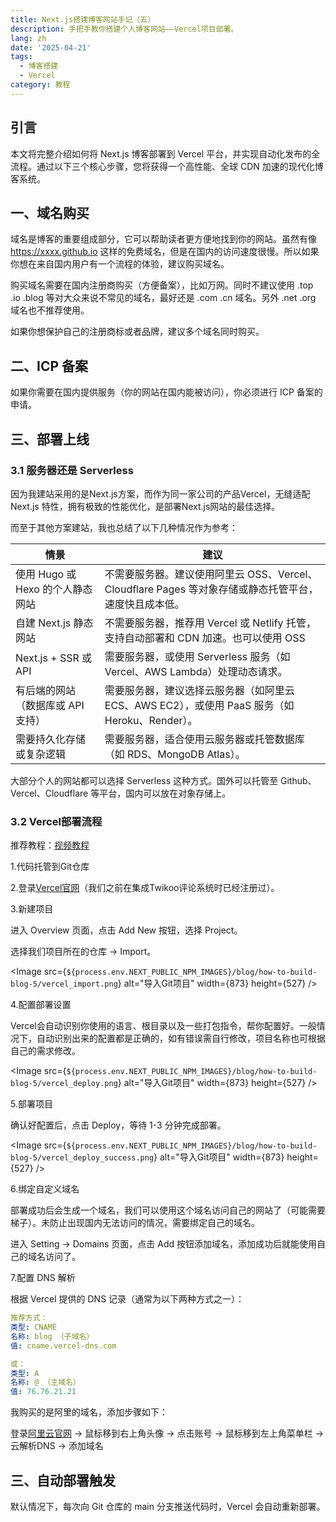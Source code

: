 ```yaml
---
title: Next.js搭建博客网站手记（五）
description: 手把手教你搭建个人博客网站——Vercel项目部署。
lang: zh
date: '2025-04-21'
tags:
  - 博客搭建
  - Vercel
category: 教程
---
```



## 引言

本文将完整介绍如何将 Next.js 博客部署到 Vercel 平台，并实现自动化发布的全流程。通过以下三个核心步骤，您将获得一个高性能、全球 CDN 加速的现代化博客系统。

## 一、域名购买

域名是博客的重要组成部分，它可以帮助读者更方便地找到你的网站。虽然有像 https://xxxx.github.io 这样的免费域名，但是在国内的访问速度很慢。所以如果你想在来自国内用户有一个流程的体验，建议购买域名。

购买域名需要在国内注册商购买（方便备案），比如万网。同时不建议使用 .top .io .blog 等对大众来说不常见的域名，最好还是 .com .cn 域名。另外 .net .org 域名也不推荐使用。

如果你想保护自己的注册商标或者品牌，建议多个域名同时购买。

## 二、ICP 备案

如果你需要在国内提供服务（你的网站在国内能被访问），你必须进行 ICP 备案的申请。

## 三、部署上线

### 3.1 服务器还是 Serverless

因为我建站采用的是Next.js方案，而作为同一家公司的产品Vercel，无缝适配 Next.js 特性，拥有极致的性能优化，是部署Next.js网站的最佳选择。

而至于其他方案建站，我也总结了以下几种情况作为参考：

| 情景                              | 建议                                                                                                  |
| --------------------------------- | ----------------------------------------------------------------------------------------------------- |
| 使用 Hugo 或 Hexo 的个人静态网站  | 不需要服务器。建议使用阿里云 OSS、Vercel、Cloudflare Pages 等对象存储或静态托管平台，速度快且成本低。 |
| 自建 Next.js 静态网站             | 不需要服务器，推荐用 Vercel 或 Netlify 托管，支持自动部署和 CDN 加速。也可以使用 OSS                  |
| Next.js + SSR 或 API              | 需要服务器，或使用 Serverless 服务（如 Vercel、AWS Lambda）处理动态请求。                             |
| 有后端的网站（数据库或 API 支持） | 需要服务器，建议选择云服务器（如阿里云 ECS、AWS EC2），或使用 PaaS 服务（如 Heroku、Render）。        |
| 需要持久化存储或复杂逻辑          | 需要服务器，适合使用云服务器或托管数据库（如 RDS、MongoDB Atlas）。                                   |

大部分个人的网站都可以选择 Serverless 这种方式。国外可以托管至 Github、Vercel、Cloudflare 等平台，国内可以放在对象存储上。

### 3.2 Vercel部署流程

推荐教程：[视频教程](https://www.bilibili.com/video/BV15m42147pS/?spm_id_from=333.337.search-card.all.click&vd_source=d6798b70aeef51f2caccf5de6ff93d55)

1.代码托管到Git仓库

2.登录[Vercel官网](https://vercel.com/)（我们之前在集成Twikoo评论系统时已经注册过）。

3.新建项目

进入 Overview 页面，点击 Add New 按钮，选择 Project。

选择我们项目所在的仓库 → Import。

<Image
  src={`${process.env.NEXT_PUBLIC_NPM_IMAGES}/blog/how-to-build-blog-5/vercel_import.png`}
  alt="导入Git项目"
  width={873}
  height={527}
/>

4.配置部署设置

Vercel会自动识别你使用的语言、根目录以及一些打包指令，帮你配置好。一般情况下，自动识别出来的配置都是正确的，如有错误需自行修改，项目名称也可根据自己的需求修改。

<Image
  src={`${process.env.NEXT_PUBLIC_NPM_IMAGES}/blog/how-to-build-blog-5/vercel_deploy.png`}
  alt="导入Git项目"
  width={873}
  height={527}
/>

5.部署项目

确认好配置后，点击 Deploy，等待 1-3 分钟完成部署。

<Image
  src={`${process.env.NEXT_PUBLIC_NPM_IMAGES}/blog/how-to-build-blog-5/vercel_deploy_success.png`}
  alt="导入Git项目"
  width={873}
  height={527}
/>

6.绑定自定义域名

部署成功后会生成一个域名，我们可以使用这个域名访问自己的网站了（可能需要梯子）。未防止出现国内无法访问的情况，需要绑定自己的域名。

进入 Setting → Domains 页面，点击 Add 按钮添加域名，添加成功后就能使用自己的域名访问了。

7.配置 DNS 解析

根据 Vercel 提供的 DNS 记录（通常为以下两种方式之一）：

```yml
推荐方式：
类型: CNAME
名称: blog （子域名）
值: cname.vercel-dns.com

或：
类型: A
名称: @ （主域名）
值: 76.76.21.21
```

我购买的是阿里的域名，添加步骤如下：

登录[阿里云官网](https://wanwang.aliyun.com/) → 鼠标移到右上角头像 → 点击账号 → 鼠标移到左上角菜单栏 → 云解析DNS → 添加域名

## 三、自动部署触发

默认情况下，每次向 Git 仓库的 main 分支推送代码时，Vercel 会自动重新部署。
